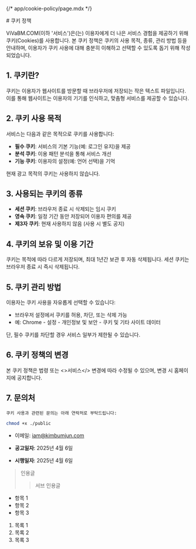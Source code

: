 {/* app/cookie-policy/page.mdx */}
<div className="my-8 min-h-4"></div>
# 쿠키 정책

ViVaBM.COM(이하 '서비스')은(는) 이용자에게 더 나은 서비스 경험을 제공하기 위해 쿠키(Cookies)를 사용합니다. 본 쿠키 정책은 쿠키의 사용 목적, 종류, 관리 방법 등을 안내하며, 이용자가 쿠키 사용에 대해 충분히 이해하고 선택할 수 있도록 돕기 위해 작성되었습니다.

## 1. 쿠키란?

쿠키는 이용자가 웹사이트를 방문할 때 브라우저에 저장되는 작은 텍스트 파일입니다. 이를 통해 웹사이트는 이용자의 기기를 인식하고, 맞춤형 서비스를 제공할 수 있습니다.

## 2. 쿠키 사용 목적

서비스는 다음과 같은 목적으로 쿠키를 사용합니다:

-   **필수 쿠키**: 서비스의 기본 기능(예: 로그인 유지)을 제공
-   **분석 쿠키**: 이용 패턴 분석을 통해 서비스 개선
-   **기능 쿠키**: 이용자의 설정(예: 언어 선택)을 기억

현재 광고 목적의 쿠키는 사용하지 않습니다.

## 3. 사용되는 쿠키의 종류

-   **세션 쿠키**: 브라우저 종료 시 삭제되는 임시 쿠키
-   **영속 쿠키**: 일정 기간 동안 저장되어 이용자 편의를 제공
-   **제3자 쿠키**: 현재 사용하지 않음 (사용 시 별도 공지)

## 4. 쿠키의 보유 및 이용 기간

쿠키는 목적에 따라 다르게 저장되며, 최대 1년간 보관 후 자동 삭제됩니다. 세션 쿠키는 브라우저 종료 시 즉시 삭제됩니다.

## 5. 쿠키 관리 방법

이용자는 쿠키 사용을 자유롭게 선택할 수 있습니다:

-   브라우저 설정에서 쿠키를 허용, 차단, 또는 삭제 가능
-   예: Chrome - 설정 - 개인정보 및 보안 - 쿠키 및 기타 사이트 데이터

단, 필수 쿠키를 차단할 경우 서비스 일부가 제한될 수 있습니다.

## 6. 쿠키 정책의 변경

본 쿠키 정책은 법령 또는 <>서비스</> 변경에 따라 수정될 수 있으며, 변경 시 홈페이지에 공지합니다.

## 7. 문의처

```text
쿠키 사용과 관련된 문의는 아래 연락처로 부탁드립니다:
```

```bash
chmod +x ./public

```

- 이메일: [iam@kimbumjun.com](mailto:iam@kimbumjun.com, '문의하기..')

- **공고일자**: 2025년 4월 6일
- **시행일자**: 2025년 4월 6일



> 인용글
>> 서브 인용글

- 항목 1
- 항목 2
- 항목 3

1. 목록 1
2. 목록 2
3. 목록 3

